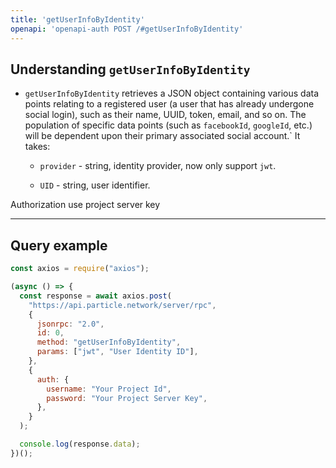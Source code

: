 ```yaml
---
title: 'getUserInfoByIdentity'
openapi: 'openapi-auth POST /#getUserInfoByIdentity'
---
```


## Understanding `getUserInfoByIdentity`

- `getUserInfoByIdentity` retrieves a JSON object containing various data points relating to a registered user (a user that has already undergone social login), such as their name, UUID, token, email, and so on. The population of specific data points (such as `facebookId`, `googleId`, etc.) will be dependent upon their primary associated social account.` It takes:

  - `provider` - string, identity provider, now only support `jwt`.

  - `UID` - string, user identifier.

<Warning>Authorization use project server key</Warning>

***

## Query example

```javascript JavaScript
const axios = require("axios");

(async () => {
  const response = await axios.post(
    "https://api.particle.network/server/rpc",
    {
      jsonrpc: "2.0",
      id: 0,
      method: "getUserInfoByIdentity",
      params: ["jwt", "User Identity ID"],
    },
    {
      auth: {
        username: "Your Project Id",
        password: "Your Project Server Key",
      },
    }
  );

  console.log(response.data);
})();
```